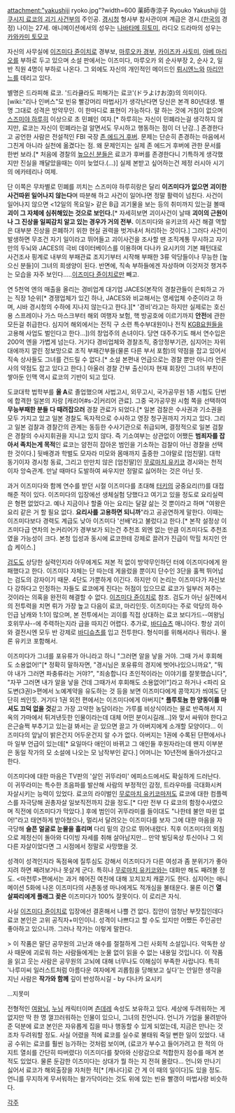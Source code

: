 attachment:"yakushiji ryoko.jpg"?width=600
薬師寺涼子 Ryouko Yakushiji
[[야쿠시지 료코의 괴기 사건부]]의 주인공. [[경시청]] 형사부 참사관이며 계급은 경시.([[한국]]의 경정) 나이는 27세. 애니메이션에서의 성우는 [[나바타메 히토미]], 라디오 드라마의 성우는 [[카와카미 토모코]]

자신의 사무실에 [[이즈미다 쥰이치로]] 경부보, [[마루오카 경부]], [[카이즈카 사토미]], [[아베 마리오]]를 부하로 두고 있으며 소설 판에서는 이즈미다, 마루오카 외 순사부장 2, 순사 2, 일반 직원 4명이 부하로 나온다. 그 외에도 자신의 개인적인 메이드인 [[뤼시엔느]]와 [[마리안느]]를 데리고 있다.

별명은 드라피해 료코. '드라큘라도 피해가는 료코'(ドラよけお涼)의 의미이다. [wiki:"리나 인버스"모 빈유 빨강머리 마법사]가 생각난다면 당신은 본격 80년대생. 별명 그대로 성격은 방약무인. 이 한마디로 표현이 가능하다. 말 하는 것에 거침이 없으며 [[스즈미야 하루히]] 이상으로 초 민폐인 여자.[* 하루히는 자신이 민폐라는걸 생각하지 않지만, 료코는 자신이 민폐라는걸 알면서도 무시하고 행동하는 점이 더 난감..] 존경한다고 공언한 사람은 전설적인 FBI 국장 [[존 에드거 후버]]. 문제는 단순히 존경하는 마음에서 그친게 아니라 실천에 옮겼다는 점. 왜 문제인지는 실제 존 에드거 후버에 관한 문서를 한번 보라.[* 처음에 경찰의 [[높으신 분들]]은 료코가 후버를 존경한다니 기특하게 생각했지만 진실을 깨달았을때는 이미 늦었다.(...)] 실제 본받고 싶어하는건 제정 러시아 시기의 에카테리나 여제.

단 이쪽은 무차별로 민폐를 끼치는 스즈미야 하루히랑은 달리 '''이즈미다가 없으면 괴이한 사건따윈 일어나지 않는다'''며 따분해 하고 사건이 일어나면 정말 활력이 넘친다. 사건이 일어나지 않으면 <12일의 목요일> 같은 B급 괴기물을 보는 등의 취미까지 있는걸 볼때 '''괴이 그 자체에 심취해있는 것으로 보인다.'''[* 자세히보면 괴이사건이 날때 '''괴이의 근원이나 그 진상을 일찌감치 알고 있는 경우가 거의 전부.''' 이즈미다와 유키코의 사건 해결 역할은 대부분 진상을 은폐하기 위한 현실 권력을 벗겨내서 처리하는 것이다.] 그러다 사건이 발생하면 무조건 자기 일이라고 뛰어들고 괴이사건을 조사할 땐 조직계통 무시하고 자기만의 두뇌와 JACES의 극비 데이터베이스를 이용하며 다나카 요시키의 기본 패턴대로 사건조사 핑계로 내부의 부패관료 조지기부터 시작해 부패한 3류 악당들이나 무능한 [높으신 분들]이 그녀의 희생양이 된다. 반면에, 직속 부하들에겐 자상하며 이것저것 챙겨주는 모습을 자주 보인다.....[[이즈미다 쥰이치로]]만 빼고.

연 5천억 엔의 매출을 올리는 경비업계 대기업 JACES(본작의 경찰관들이 은퇴하고 가는 직장 1순위[* 경쟁업체가 있긴 하나, JACES와 비교해서는 영세업체 수준이라고 하며, 시바 경시청의 수하에 지나지 않는다고 한다.][* '경비'라고는 하지만 실제로는 호신용 스프레이나 가스 마스크부터 해외 여행자 보험, 핵 방공호에 이르기까지 '''안전'''에 관한 모든걸 취급한다. 심지어 해외에서는 전직 구 소련 특수부대원이나 전직 [[KGB]]요원들을 고용해 사업도 벌인다고 한다...])의 창업주의 손녀이다. 당연 대주주기도 해서 연수입은 200억 엔을 가볍게 넘는다. 거기다 경비업체와 경찰조직, 중앙정부기관, 심지어는 자위대에까지 깔린 정보망으로 조직 부패간부들(물론 다른 부서 포함)의 약점을 잡고 있어서 직속 상사들도 그녀를 건드릴 수 없다.[* 소설 본편내 언급으로는 경찰 뿐만 아니라 언론사의 약점도 잡고 있다고 한다.] 아울러 경찰 간부 출신이자 현재 회장인 그녀의 부친이 쌓아둔 인맥 역시 료코의 기반이 되고 있다.

도쿄대학 법학부를 '''올 A'''로 졸업했으며 사법고시, 외무고시, 국가공무원 1종 시험도 단번에 합격한 일본의 자랑 [캐리어#s-2|커리어 관료]. 그중 국가공무원 시험 쪽을 선택하여 '''무능부패한 분들 다 때려잡으러''' 경찰 관료가 되었다.[* 일본 검찰은 수사권과 기소권을 모두 가지고 있고 일본 경찰도 독자적으로 수사하고 영장 청구권까지 가지고 있다. 그리고 일본 검찰과 경찰간의 관계는 동등한 수사기관으로 취급되며, 결정적으로 일본 검찰은 경찰의 수사지휘권을 지니고 있지 않다. 즉 기소여부는 상관없이 어쨌든 '''범죄자를 잡아서 족치는게 목적'''인 료코는 얌전히 잡아온 범인을 기소하는 검찰이 아닌 경찰을 선택한 것이다.] 뒷배경과 학벌도 모자라 미모와 몸매까지 출중한 그야말로 [엄친딸]. 대학 동기이자 경시청 동료, 그리고 만만치 않은 [엄친딸]인 [[무로마치 유키코]] 경시와는 천적이자 앙숙관계. 만날 때마다 도발하여 싸우지만 정말로 싫어하는 것은 아닌 듯.

과거 이즈미다와 함께 연수를 받던 시절 이즈미다를 초대해 [[터키]]의 궁중요리(!!)를 대접해준 적이 있다. 이즈미다의 입장에선 생체실험 당했다고 여기고 있을 정도로 요리실력은 형편 없었다고. 예나 지금이나 할줄 아는 요리는 달걀 삶는 것 뿐이라고 하며 "여왕은 요리 같은 거 할 필요 없다. '''요리사를 고용하면 되니까'''"라고 공공연하게 말한다. 이때는 이즈미다보다 경력도 계급도 낮아 이즈미다 '선배'라고 불렀다고 한다.[* 본작 설정상 이즈미다급 연차의 논커리어가 경부보가 되는건 추천조 외엔 없는 만큼 이즈미다도 추천조였을 가능성이 크다. 본청 입성과 동시에 료코한테 강제로 끌려가 진급이 막힐 처지인 안습 케이스.]

[[검도]]도 상당한 실력인지라 아무에게도 져본 적 없이 방약무인하던 터에 이즈미다에게 완패했다고 한다. 이즈미다 자체는 단 따는데 게을렀을 뿐이지 단수인 3단을 훌쩍 뛰어넘는 검도의 강자이기 때문. 4단도 가뿐하게 이긴다. 하지만 이 논리는 이즈미다가 자신보다 강하다고 인정하는 자들도 료코에게 진다는 허점이 있으므로 료코가 일부러 져주는 것이라는 의혹을 완전히 해결할 수 없다. [[이즈미다 쥰이치로]] 참조. 검도가 아닌 실전에서의 전투력을 치면 뤼가 가장 높고 다음이 료코, 마리인듯. 이즈미다는 주로 악당의 하수인급 남캐와 1:1이 많으며, 본 전투에서는 괴이를 직접 상대하는 료코 보디가드--여왕님 호위무사--에 주력하는지라 급을 따지긴 어렵다. 추가로, [[바디슈츠]] 매니아다. 항상 괴이와 결전시엔 모두 반 강제로 [[바디슈츠]]를 입고 전투한다. 형식미를 위해서라나 뭐라나. 물론 유키코 포함해서.

이즈미다가 그녀를 포유류가 아니라고 하니 "그러면 알을 낳을 거야. 그때 가서 후회해도 소용없어!"[* 정확히 말하자면, "경시님은 포유류의 경지에 벗어나있으니까요", "뭐야 내가 그러면 파충류라는 거야?", "죄송합니다 초인적이라는 이야기를 잘못했습니다", "자꾸 그러면 내가 알을 낳을 건데 그때가서 후회해도 소용없어!"]라고 하거나 <파리 요도변(3권)>편에서 노예계약을 유도하는 것 등을 보면 이즈미다에게 콩깍지가 씌여도 단단히 씌인듯. 거기다 1권 외전 편에서는 이즈미다에게 아버지[* '''플루토늄 한 양동이를 마셔도 끄덕 없을 것'''같고 가장 고약한 농담이라는 가루를 비상식이라는 물로 반죽해서 지옥의 가마에서 튀겨낸듯한 인물이라는데 대체 어떤 분이시길래...]와 맞서 싸워야 한다고 은근슬쩍 부추기고 있는걸 봐서는 곧 있으면 끌고 가 아버지에게 소개할 모양이다... 이즈미다의 앞날이 밝은건지 어두운건지 알 수가 없다. 아버지는 1권에 수록된 단편에서나마 일부 언급이 있는데[* 요일마다 애인이 바뀌고 그 애인들 후원자라는데 왠지 이부분은 동일 작가의 모 소설에 나오는 모 남작부인 같다.] 어머니는 10년전에 돌아가셨다고 한다.

이즈미다에 대한 마음은 TV판의 '살인 귀뚜라미' 에피소드에서도 확실하게 드러난다. 이 귀뚜라미는 특수한 초음파를 발산해 사람의 부정적인 감정, 트라우마를 극대화시켜 자살시키는 능력이 있었다. 료코의 라이벌인 [[무로마치 유키코]]마저도 료코에 대한 컴플렉스를 자극당해 권총자살 일보직전까지 갔을 정도.[* 다만 전부 다 료코의 함정수사였으며 직전에 이즈미다가 막았다.] 후에 범인이 귀뚜라미를 들이대도 "나한테 불안 따윈 없어!"라고 태연하게 받아쳤으나, 멀리서 달려오는 이즈미다를 보자 그에 대한 마음을 자극당해 '''슬픈 얼굴로 눈물을 흘리며''' 다리 밑의 강으로 뛰어내렸다. 직후 이즈미다의 외침으로 제정신이 돌아와 다이빙 자세를 취해 살아남지만… 만약 빌딩옥상 투신이나 그 외 다른 자살이었다면 그 시점에서 정말로 사망했을 것.

성격이 성격인지라 독점욕에 질투심도 강해서 이즈미다가 다른 여성과 좀 분위기가 좋아지려 하면 째려보거나 못살게 군다. 특히나 [[무로마치 유키코]]와는 대화만 해도 째려볼 정도. <마천루>편에서는 과거 헤어진 여친에 대해 꼬치꼬치 캐묻기도 한다. 심지어는 애니메이션 5화에 나온 이즈미다의 사촌동생 마나에게도 적개심을 불태운다. 물론 이건 '''열 살짜리에게 플래그 꽂은''' 이즈미다가 100% 잘못이다. 이 로리콘 자식.

사실 [[이즈미다 쥰이치로]] 입장에선 결혼해서 나쁠 건 없다. 집안이 엄청난 부잣집인데다 료코 본인은 고위 공직자+미인이니. 성격이 나쁘다고 할 수도 있지만 어쨌든 주인공만 좋아하고 있으니까. 그러나 작가는 이렇게 말한다.

> 이 작품은 말단 공무원의 고난과 애수를 절절하게 그린 사회적 소설입니다. 악독한 상사 때문에 괴로워 하는 사람들에게는 눈물 없이 읽을 수 없는 내용일 것입니다. 이 작품을 읽고 웃는 사람은 공무원의 고뇌에 대해 너무나도 이해심이 부족한 사랍니다. 특히 '나루미씨 일러스트처럼 아름다운 여자에게 괴롭힘을 당해보고 싶다'는 안일한 생각을 지닌 사람은 '''작가와 함께''' 깊이 반성하시길 - by 다나카 요시키

...지못미

전형적인 [[여왕#s-4|여왕님]], [[누님]] 캐릭터이며 [[츤데레]] 속성도 보유하고 있다. 
세상에 두려워하는 게 없지만 딱 한 명 껄끄러워하는 인물이 있으니, 그녀의 친언니다. 언니가 가업을 물려받아준 덕분에 료코 본인은 자유롭게 집을 떠나 행동할 수 있게 되었는데, 지금은 만나는 것조차 두려워할 정도. 사실 어렸을 적에 료코를 실수로 불태워 죽일 뻔한 일이 있었다. 내공 수위는 료코를 훨씬 능가하는 것처럼 보이며, (료코가 부수고 들어가려고 한 적의 아지트 열쇠를 간단히 따버렸다) 이즈미다를 찾아와 신랑감으로 적합한지 점수를 매겨 본 적도 있었다. 물론 둔감한 이즈미다는 상대가 뭘 하는 지 전혀 몰랐다... 언니와 만나기 싫어서 료코가 해외출장을 자처한 적[* [캐나다]로 간 게 이 때의 일이다]도 있을 정도.  언니를 무지하게 무서워하는 왈가닥이라는 것도 위에 있는 빈유 빨갱이 마법사랑 비슷하다.

[[각주]]

